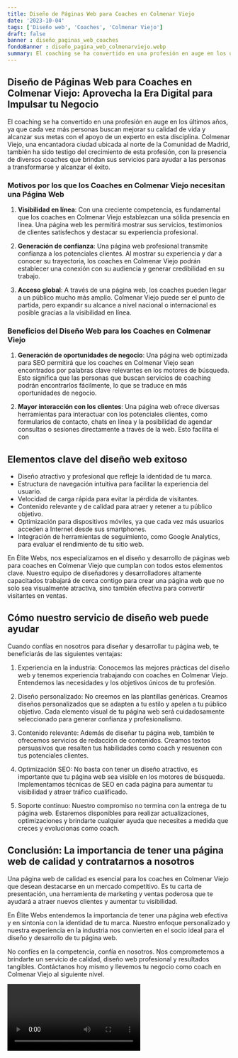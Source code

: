 ```yaml
---
title: Diseño de Páginas Web para Coaches en Colmenar Viejo
date: '2023-10-04'
tags: ['Diseño web', 'Coaches', 'Colmenar Viejo']
draft: false
banner : diseño_paginas_web_coaches
fondoBanner : diseño_pagina_web_colmenarviejo.webp
summary: El coaching se ha convertido en una profesión en auge en los últimos años, ya que cada vez más personas buscan mejorar su calidad de vida y alcanzar sus metas con el apoyo de un experto en esta disciplina. Colmenar Viejo, una encantadora ciudad ubicada al norte de la Comunidad de Madrid, también ha sido testigo del crecimiento de esta profesión, con la presencia de diversos coaches que brindan sus servicios para ayudar a las personas a transformarse y alcanzar el éxito.
---
```


## **Diseño de Páginas Web para Coaches en Colmenar Viejo: Aprovecha la Era Digital para Impulsar tu Negocio**

El coaching se ha convertido en una profesión en auge en los últimos años, ya que cada vez más personas buscan mejorar su calidad de vida y alcanzar sus metas con el apoyo de un experto en esta disciplina. Colmenar Viejo, una encantadora ciudad ubicada al norte de la Comunidad de Madrid, también ha sido testigo del crecimiento de esta profesión, con la presencia de diversos coaches que brindan sus servicios para ayudar a las personas a transformarse y alcanzar el éxito.

### **Motivos por los que los Coaches en Colmenar Viejo necesitan una Página Web**

1. **Visibilidad en línea**: Con una creciente competencia, es fundamental que los coaches en Colmenar Viejo establezcan una sólida presencia en línea. Una página web les permitirá mostrar sus servicios, testimonios de clientes satisfechos y destacar su experiencia profesional.

2. **Generación de confianza**: Una página web profesional transmite confianza a los potenciales clientes. Al mostrar su experiencia y dar a conocer su trayectoria, los coaches en Colmenar Viejo podrán establecer una conexión con su audiencia y generar credibilidad en su trabajo.

3. **Acceso global**: A través de una página web, los coaches pueden llegar a un público mucho más amplio. Colmenar Viejo puede ser el punto de partida, pero expandir su alcance a nivel nacional o internacional es posible gracias a la visibilidad en línea.

### **Beneficios del Diseño Web para los Coaches en Colmenar Viejo**

1. **Generación de oportunidades de negocio**: Una página web optimizada para SEO permitirá que los coaches en Colmenar Viejo sean encontrados por palabras clave relevantes en los motores de búsqueda. Esto significa que las personas que buscan servicios de coaching podrán encontrarlos fácilmente, lo que se traduce en más oportunidades de negocio.

2. **Mayor interacción con los clientes**: Una página web ofrece diversas herramientas para interactuar con los potenciales clientes, como formularios de contacto, chats en línea y la posibilidad de agendar consultas o sesiones directamente a través de la web. Esto facilita el con

<GifSeo />

<Cta />

## Elementos clave del diseño web exitoso

- Diseño atractivo y profesional que refleje la identidad de tu marca.
- Estructura de navegación intuitiva para facilitar la experiencia del usuario.
- Velocidad de carga rápida para evitar la pérdida de visitantes.
- Contenido relevante y de calidad para atraer y retener a tu público objetivo.
- Optimización para dispositivos móviles, ya que cada vez más usuarios acceden a Internet desde sus smartphones.
- Integración de herramientas de seguimiento, como Google Analytics, para evaluar el rendimiento de tu sitio web.

En Élite Webs, nos especializamos en el diseño y desarrollo de páginas web para coaches en Colmenar Viejo que cumplan con todos estos elementos clave. Nuestro equipo de diseñadores y desarrolladores altamente capacitados trabajará de cerca contigo para crear una página web que no solo sea visualmente atractiva, sino también efectiva para convertir visitantes en ventas.

## Cómo nuestro servicio de diseño web puede ayudar

Cuando confías en nosotros para diseñar y desarrollar tu página web, te beneficiarás de las siguientes ventajas:

1. Experiencia en la industria: Conocemos las mejores prácticas del diseño web y tenemos experiencia trabajando con coaches en Colmenar Viejo. Entendemos las necesidades y los objetivos únicos de tu profesión.

2. Diseño personalizado: No creemos en las plantillas genéricas. Creamos diseños personalizados que se adapten a tu estilo y apelen a tu público objetivo. Cada elemento visual de tu página web será cuidadosamente seleccionado para generar confianza y profesionalismo.

3. Contenido relevante: Además de diseñar tu página web, también te ofrecemos servicios de redacción de contenidos. Creamos textos persuasivos que resalten tus habilidades como coach y resuenen con tus potenciales clientes.

4. Optimización SEO: No basta con tener un diseño atractivo, es importante que tu página web sea visible en los motores de búsqueda. Implementamos técnicas de SEO en cada página para aumentar tu visibilidad y atraer tráfico cualificado.

5. Soporte continuo: Nuestro compromiso no termina con la entrega de tu página web. Estaremos disponibles para realizar actualizaciones, optimizaciones y brindarte cualquier ayuda que necesites a medida que creces y evolucionas como coach.

## Conclusión: La importancia de tener una página web de calidad y contratarnos a nosotros

Una página web de calidad es esencial para los coaches en Colmenar Viejo que desean destacarse en un mercado competitivo. Es tu carta de presentación, una herramienta de marketing y ventas poderosa que te ayudará a atraer nuevos clientes y aumentar tu visibilidad.

En Élite Webs entendemos la importancia de tener una página web efectiva y en sintonía con la identidad de tu marca. Nuestro enfoque personalizado y nuestra experiencia en la industria nos convierten en el socio ideal para el diseño y desarrollo de tu página web.

No confíes en la competencia, confía en nosotros. Nos comprometemos a brindarte un servicio de calidad, diseño web profesional y resultados tangibles. Contáctanos hoy mismo y llevemos tu negocio como coach en Colmenar Viejo al siguiente nivel.

<Video />

<CtaBot job='Coaches' city='Colmenar Viejo'/>

<Gmaps query='Colmenar Viejo+españa+maps' />
